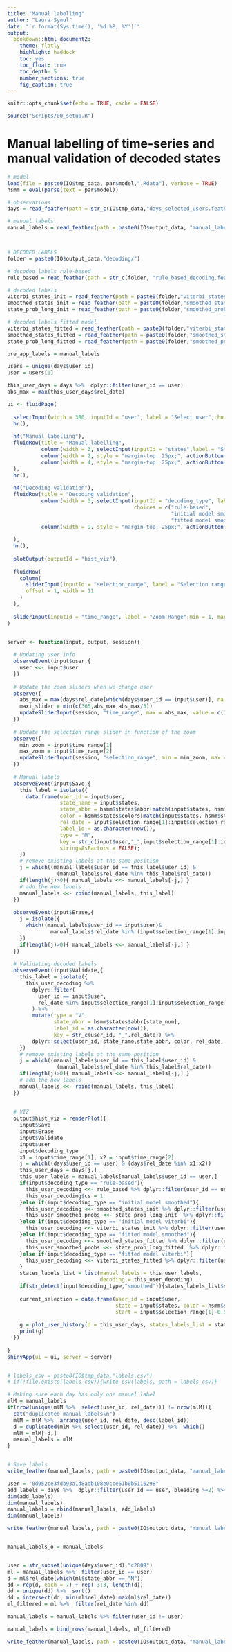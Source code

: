 ```yaml
---
title: "Manual labelling"
author: "Laura Symul"
date: "`r format(Sys.time(), '%d %B, %Y')`"
output: 
  bookdown::html_document2: 
    theme: flatly
    highlight: haddock
    toc: yes
    toc_float: true
    toc_depth: 5
    number_sections: true
    fig_caption: true
---
```


```r
knitr::opts_chunk$set(echo = TRUE, cache = FALSE)
```

```r
source("Scripts/00_setup.R")
```

# Manual labelling of time-series and manual validation of decoded states 


```r

# model
load(file = paste0(IO$tmp_data, par$model,".Rdata"), verbose = TRUE)
hsmm = eval(parse(text = par$model))

# observations
days = read_feather(path = str_c(IO$tmp_data,"days_selected_users.feather"))

# manual labels
manual_labels = read_feather(path = paste0(IO$output_data, "manual_labels_",par$model,".feather"))



# DECODED LABELS
folder = paste0(IO$output_data,"decoding/")

# decoded labels rule-based
rule_based = read_feather(path = str_c(folder, "rule_based_decoding.feather"))

# decoded labels
viterbi_states_init = read_feather(path = paste0(folder,"viterbi_states_init.feather"))
smoothed_states_init = read_feather(path = paste0(folder,"smoothed_states_init.feather"))
state_prob_long_init = read_feather(path = paste0(folder,"smoothed_probs_init.feather"))

# decoded labels fitted model
viterbi_states_fitted = read_feather(path = paste0(folder,"viterbi_states_fitted.feather"))
smoothed_states_fitted = read_feather(path = paste0(folder,"smoothed_states_fitted.feather"))
state_prob_long_fitted = read_feather(path = paste0(folder,"smoothed_probs_fitted.feather"))

```


```r

pre_app_labels = manual_labels

users = unique(days$user_id)
user = users[1]

this_user_days = days %>%  dplyr::filter(user_id == user)
abs_max = max(this_user_days$rel_date)

```



```r

ui <- fluidPage(
  
  selectInput(width = 380, inputId = "user", label = "Select user",choices = users, selected = user),
  hr(),
  
  h4("Manual labelling"),
  fluidRow(title = "Manual labelling",
           column(width = 3, selectInput(inputId = "states",label = "States", choices = hsmm$states$names)),
           column(width = 2, style = "margin-top: 25px;", actionButton(inputId = "Save", label = "Save this label")),
           column(width = 4, style = "margin-top: 25px;", actionButton(inputId = "Erase", label = "Erase manual labels at the selected positions"))
  ),
  hr(),
  
  h4("Decoding validation"),
  fluidRow(title = "Decoding validation",
           column(width = 3, selectInput(inputId = "decoding_type", label = "Select decoding type", 
                                         choices = c("rule-based", 
                                                     "initial model smoothed", "initial model viterbi",
                                                     "fitted model smoothed", "fitted model viterbi"),selected = "initial model smoothed")),
           column(width = 9, style = "margin-top: 25px;", actionButton(inputId = "Validate", 
                                                                       label = "Validate the decoding at the selected positions"))
  ),
  hr(),
  
  plotOutput(outputId = "hist_viz"),
  
  fluidRow(
    column(
      sliderInput(inputId = "selection_range", label = "Selection range",min = 1, max = min(abs_max/2, 365), value = c(5,20), step = 1, round = TRUE, width = '100%'),
      offset = 1, width = 11
    )
  ),
  
  sliderInput(inputId = "time_range", label = "Zoom Range",min = 1, max = abs_max, value = c(1,min(abs_max/2, 365)), step = 1, round = TRUE, width = '100%')
)


server <- function(input, output, session){
  
  # Updating user info
  observeEvent(input$user,{
    user <<- input$user
  })
  
  # Update the zoom sliders when we change user
  observe({
    abs_max = max(days$rel_date[which(days$user_id == input$user)], na.rm = TRUE)
    maxi_slider = min(c(365,abs_max,abs_max/5))
    updateSliderInput(session, "time_range", max = abs_max, value = c(1, maxi_slider))
  })
  
  # Update the selection_range slider in function of the zoom
  observe({
    min_zoom = input$time_range[1]
    max_zoom = input$time_range[2]
    updateSliderInput(session, "selection_range", min = min_zoom, max = max_zoom)
  })
  
  # Manual labels
  observeEvent(input$Save,{
    this_label = isolate({
      data.frame(user_id = input$user, 
                 state_name = input$states,
                 state_abbr = hsmm$states$abbr[match(input$states, hsmm$states$names)],
                 color = hsmm$states$colors[match(input$states, hsmm$states$names)],
                 rel_date = input$selection_range[1]:input$selection_range[2],
                 label_id = as.character(now()),
                 type = "M",
                 key = str_c(input$user,"_",input$selection_range[1]:input$selection_range[2]),
                 stringsAsFactors = FALSE);
    })
    # remove existing labels at the same position
    j = which((manual_labels$user_id == this_label$user_id) &
                (manual_labels$rel_date %in% this_label$rel_date))
    if(length(j)>0){ manual_labels <<- manual_labels[-j,] }
    # add the new labels
    manual_labels <<- rbind(manual_labels, this_label)
  })
  
  observeEvent(input$Erase,{
    j = isolate({
      which((manual_labels$user_id == input$user)&
              manual_labels$rel_date %in% (input$selection_range[1]:input$selection_range[2]))
    })
    if(length(j)>0){ manual_labels <<- manual_labels[-j,] }
  })
  
  # Validating decoded labels
  observeEvent(input$Validate,{
    this_label = isolate({
      this_user_decoding %>% 
        dplyr::filter(
          user_id == input$user,
          rel_date %in% input$selection_range[1]:input$selection_range[2]
        ) %>% 
        mutate(type = "V",
               state_abbr = hsmm$states$abbr[state_num],
               label_id = as.character(now()),
               key = str_c(user_id, "_",rel_date)) %>% 
        dplyr::select(user_id, state_name,state_abbr, color, rel_date, label_id, type, key)
    })
    # remove existing labels at the same position
    j = which((manual_labels$user_id == this_label$user_id) &
                (manual_labels$rel_date %in% this_label$rel_date))
    if(length(j)>0){ manual_labels <<- manual_labels[-j,] }
    # add the new labels
    manual_labels <<- rbind(manual_labels, this_label)
  }) 
  
  
  # VIZ 
  output$hist_viz = renderPlot({
    input$Save
    input$Erase
    input$Validate
    input$user
    input$decoding_type
    x1 = input$time_range[1]; x2 = input$time_range[2]
    j = which((days$user_id == user) & (days$rel_date %in% x1:x2))
    this_user_days = days[j,]
    this_user_labels = manual_labels[manual_labels$user_id == user,]
    if(input$decoding_type == "rule-based"){
      this_user_decoding <<- rule_based %>% dplyr::filter(user_id == user, rel_date %in% x1:x2)
      this_user_decoding$cs = 1
    }else if(input$decoding_type == "initial model smoothed"){
      this_user_decoding <<- smoothed_states_init %>% dplyr::filter(user_id == user, rel_date %in% x1:x2)
      this_user_smoothed_probs <<- state_prob_long_init  %>% dplyr::filter(user_id == user, rel_date %in% x1:x2)
    }else if(input$decoding_type == "initial model viterbi"){
      this_user_decoding <<- viterbi_states_init %>% dplyr::filter(user_id == user, rel_date %in% x1:x2)
    }else if(input$decoding_type == "fitted model smoothed"){
      this_user_decoding <<- smoothed_states_fitted %>% dplyr::filter(user_id == user, rel_date %in% x1:x2)
      this_user_smoothed_probs <<- state_prob_long_fitted  %>% dplyr::filter(user_id == user, rel_date %in% x1:x2)
    }else if(input$decoding_type == "fitted model viterbi"){
      this_user_decoding <<- viterbi_states_fitted %>% dplyr::filter(user_id == user, rel_date %in% x1:x2)
    }
    states_labels_list = list(manual_labels = this_user_labels, 
                              decoding = this_user_decoding)
    if(str_detect(input$decoding_type,"smoothed")){states_labels_list$smoothed_probs = this_user_smoothed_probs}
    
    current_selection = data.frame(user_id = input$user,
                                   state = input$states, color = hsmm$states$colors[match(input$states, hsmm$states$names)],
                                   start = input$selection_range[1]-0.5, end = input$selection_range[2]+0.5)
    
    g = plot_user_history(d = this_user_days, states_labels_list = states_labels_list, current_selection = current_selection, show_all_variables = TRUE)
    print(g)
  })
  
}
shinyApp(ui = ui, server = server)


# labels_csv = paste0(IO$tmp_data,"labels.csv")
# if(!file.exists(labels_csv)){write_csv(labels, path = labels_csv)}

```





```r

# Making sure each day has only one manual label 
mlM = manual_labels
if(nrow(unique(mlM %>%  select(user_id, rel_date))) != nrow(mlM)){
  cat("duplicated manual labels\n")
  mlM = mlM %>%  arrange(user_id, rel_date, desc(label_id))
  d = duplicated(mlM %>% select(user_id, rel_date)) %>%  which()
  mlM = mlM[-d,]
  manual_labels = mlM
}


# Save labels
write_feather(manual_labels, path = paste0(IO$output_data, "manual_labels_",par$model,".feather"))

```



```r

user = "0d952ce3fdb93a1d8adb108e0cce61b0b5116298"
add_labels = days %>%  dplyr::filter(user_id == user, bleeding >=2) %>% select(user_id, rel_date) %>%  mutate(state_name = "Menses", state_abbr = "M", color = "red3", label_id = as.character(now()),type = "M", key = str_c(user_id, rel_date)) %>% select(colnames(manual_labels)) 
dim(add_labels)
dim(manual_labels)
manual_labels = rbind(manual_labels, add_labels)
dim(manual_labels)

write_feather(manual_labels, path = paste0(IO$output_data, "manual_labels.feather"))



```



```r

manual_labels_o = manual_labels


user = str_subset(unique(days$user_id),"c2809")
ml = manual_labels %>%  filter(user_id == user)
d = ml$rel_date[which(ml$state_abbr == "M")]
dd = rep(d, each = 7) + rep(-3:3, length(d))
dd = unique(dd) %>%  sort()
dd = intersect(dd, min(ml$rel_date):max(ml$rel_date))
ml_filtered = ml %>%  filter(rel_date %in% dd)

manual_labels = manual_labels %>% filter(user_id != user)

manual_labels = bind_rows(manual_labels, ml_filtered)

write_feather(manual_labels, path = paste0(IO$output_data, "manual_labels.feather"))



```